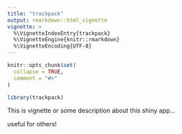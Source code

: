 ```yaml
---
title: "trackpack"
output: rmarkdown::html_vignette
vignette: >
  %\VignetteIndexEntry{trackpack}
  %\VignetteEngine{knitr::rmarkdown}
  %\VignetteEncoding{UTF-8}
---
```


```r
knitr::opts_chunk$set(
  collapse = TRUE,
  comment = "#>"
)
```

```r
library(trackpack)
```

This is vignette or some description about this shiny app...

useful for others!
